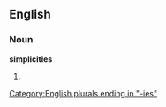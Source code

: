 ==English==

===Noun===
'''simplicities'''

# {{plural of|[[simplicity]]}}

[[Category:English plurals ending in "-ies"]]